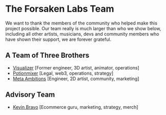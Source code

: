 # The Forsaken Labs Team
We want to thank the members of the community who helped make this project possible. Our team really is much larger than who we show below, including all other artists, musicians, devs and community members who have shown their support, we are forever grateful.

## A Team of Three Brothers 
* [Visualizer](https://twitter.com/VisualizerK) [Former engineer, 3D artist, animator, operations]
* [Potionmixer](https://twitter.com/potionmixer) [Legal, web3, operations, strategy]
* [Meta Ambitions](https://twitter.com/pixelkevinnft) [Engineer, 2D artist, community, marketing]

## Advisory Team
* [Kevin Bravo](https://twitter.com/Kevin___Bravo) [Ecommerce guru, marketing, strategy, merch]
